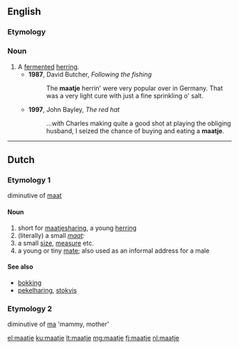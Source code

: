 ==English==

===Etymology===
{{etyl|nl|en}} {{term|maatje|lang=nl}}

===Noun===
{{en-noun}}

# A [[ferment]]ed [[herring]].
#* '''1987''', David Butcher, ''Following the fishing''
#*: The '''maatje''' herrin' were very popular over in Germany. That was a very light cure with just a fine sprinkling o' salt.
#* '''1997''', John Bayley, ''The red hat''
#*: ...with Charles making quite a good shot at playing the obliging husband, I seized the chance of buying and eating a '''maatje'''.

----

==Dutch==

===Etymology 1===
diminutive of [[maat]]

====Noun====
{{nl-noun-dim}}

# short for [[maatjesharing]], a young [[herring]] 
# (literally) a small ''[[maat]]:''
# a small [[size]], [[measure]] etc.
# a young or tiny [[mate]]; also used as an informal address for a male

====See also====
* [[bokking]]
* [[pekelharing]], [[stokvis]]

===Etymology 2===
diminutive of [[ma]] 'mammy, mother'

[[el:maatje]]
[[ku:maatje]]
[[lt:maatje]]
[[mg:maatje]]
[[fj:maatje]]
[[nl:maatje]]